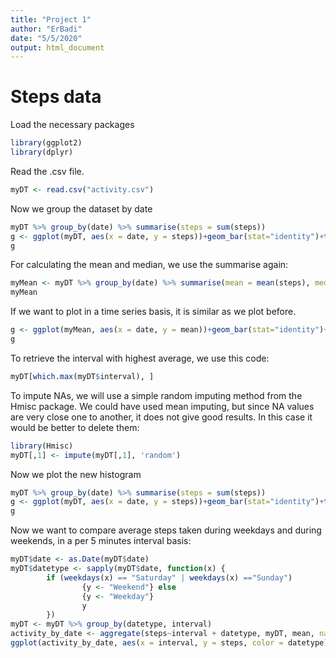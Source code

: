 ---
title: "Project 1"
author: "ErBadi"
date: "5/5/2020"
output: html_document
---

# Steps data

Load the necessary packages
```{r}
library(ggplot2)
library(dplyr)
```

Read the .csv file.
```{r}
myDT <- read.csv("activity.csv")
```

Now we group the dataset by date
```{r}
myDT %>% group_by(date) %>% summarise(steps = sum(steps))
g <- ggplot(myDT, aes(x = date, y = steps))+geom_bar(stat="identity")+theme(axis.text.x = element_text(angle = 90))+labs(title = "Number of steps per day")
g
```

For calculating the mean and median, we use the summarise again:
```{r}
myMean <- myDT %>% group_by(date) %>% summarise(mean = mean(steps), median = median(steps))
myMean
```

If we want to plot in a time series basis, it is similar as we plot before.
```{r}
g <- ggplot(myMean, aes(x = date, y = mean))+geom_bar(stat="identity")+theme(axis.text.x = element_text(angle = 90))+labs(title = "Number of steps per day")
g
```

To retrieve the interval with highest average, we use this code:
```{r}
myDT[which.max(myDT$interval), ]
```

To impute NAs, we will use a simple random imputing method from the Hmisc package. We could have used mean imputing, but since NA values are very close one to another, it does not give good results. In this case it would be better to delete them:
```{r}
library(Hmisc)
myDT[,1] <- impute(myDT[,1], 'random')
```

Now we plot the new histogram
```{r}
myDT %>% group_by(date) %>% summarise(steps = sum(steps))
g <- ggplot(myDT, aes(x = date, y = steps))+geom_bar(stat="identity")+theme(axis.text.x = element_text(angle = 90))+labs(title = "Number of steps per day")
g
```

Now we want to compare average steps taken during weekdays and during weekends, in a per 5 minutes interval basis:
```{r}
myDT$date <- as.Date(myDT$date)
myDT$datetype <- sapply(myDT$date, function(x) {
        if (weekdays(x) == "Saturday" | weekdays(x) =="Sunday") 
                {y <- "Weekend"} else 
                {y <- "Weekday"}
                y
        })
myDT <- myDT %>% group_by(datetype, interval)
activity_by_date <- aggregate(steps~interval + datetype, myDT, mean, na.rm = TRUE)
ggplot(activity_by_date, aes(x = interval, y = steps, color = datetype))+geom_line()+facet_wrap(~datetype, ncol = 1, nrow=2)
```

